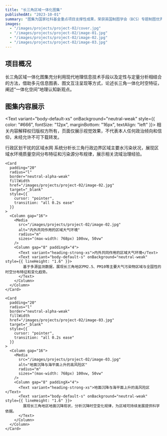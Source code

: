 ```yaml
---
title: "长三角区域一体化图集"
publishedAt: "2023-10-01"
summary: "图集为国家社科基金重点项目支撑性成果，荣获英国制图学会（BCS）专题制图优秀成果奖。作为团队成员参与到专题图绘制之中，主要完成水污染、大气污染、地面沉降等选题数据的收集、处理与可视化。"
images:
  - "/images/projects/project-02/cover.jpg"
  - "/images/projects/project-02/image-01.jpg"
  - "/images/projects/project-02/image-02.jpg"
  - "/images/projects/project-02/image-03.jpg"
---
```


## 项目概况

长三角区域一体化图集充分利用现代地理信息技术手段以及定性与定量分析相结合的方法，借助多元信息图表、图文互注呈现等方式，论述长三角一体化时空特征，阐述“一体化空间”地理认知新观点。

## 图集内容展示

<Text variant="body-default-xs" onBackground="neutral-weak" style={{ color: "#666", fontSize: "12px", marginBottom: "16px", textAlign: "left" }}>
  相关内容解释权归版权方所有，页面仅展示视觉效果，不代表本人任何政治倾向和信仰，未经允许不可下载转发。
</Text>

<Column gap="32" marginBottom="40">
  <Grid columns="2" gap="32" s={{ columns: "1" }}>
    <Card 
      padding="20" 
      radius="l" 
      border="neutral-alpha-weak" 
      fillWidth
      href="/images/projects/project-02/image-01.jpg"
      target="_blank"
      style={{ 
        cursor: "pointer",
        transition: "all 0.2s ease"
      }}
    >
      <Column gap="16">
        <Media 
          src="/images/projects/project-02/image-01.jpg" 
          alt="行政区划干扰的区域水网" 
          radius="m" 
          sizes="(max-width: 768px) 100vw, 50vw"
        />
        <Column gap="8" paddingX="4">
          <Text variant="heading-strong-xs">行政区划干扰的区域水网</Text>
          <Text variant="body-default-s" onBackground="neutral-weak" style={{ lineHeight: "1.6" }}>
            系统分析长三角行政边界区域主要水污染状况，展现区域水环境质量空间分布特征和污染源分布规律，展示相关流域治理经验。
          </Text>
        </Column>
      </Column>
    </Card>

    <Card 
      padding="20" 
      radius="l" 
      border="neutral-alpha-weak" 
      fillWidth
      href="/images/projects/project-02/image-02.jpg"
      target="_blank"
      style={{ 
        cursor: "pointer",
        transition: "all 0.2s ease"
      }}
    >
      <Column gap="16">
        <Media 
          src="/images/projects/project-02/image-02.jpg" 
          alt="内外共同作用的区域大气环境" 
          radius="m" 
          sizes="(max-width: 768px) 100vw, 50vw"
        />
        <Column gap="8" paddingX="4">
          <Text variant="heading-strong-xs">内外共同作用的区域大气环境</Text>
          <Text variant="body-default-s" onBackground="neutral-weak" style={{ lineHeight: "1.6" }}>
            基于多源监测数据，展现长三角地区PM2.5、PM10等主要大气污染物区域与全国性的时空分布特征和变化趋势。
          </Text>
        </Column>
      </Column>
    </Card>

    <Card 
      padding="20" 
      radius="l" 
      border="neutral-alpha-weak" 
      fillWidth
      href="/images/projects/project-02/image-03.jpg"
      target="_blank"
      style={{ 
        cursor: "pointer",
        transition: "all 0.2s ease"
      }}
    >
      <Column gap="16">
        <Media 
          src="/images/projects/project-02/image-03.jpg" 
          alt="地面沉降与海平面上升的高风险区" 
          radius="m" 
          sizes="(max-width: 768px) 100vw, 50vw"
        />
        <Column gap="8" paddingX="4">
          <Text variant="heading-strong-xs">地面沉降与海平面上升的高风险区</Text>
          <Text variant="body-default-s" onBackground="neutral-weak" style={{ lineHeight: "1.6" }}>
            展现长三角地区地面沉降现状，分析沉降时空变化规律，为区域可持续发展提供科学依据。
          </Text>
        </Column>
      </Column>
    </Card>
  </Grid>
</Column>

